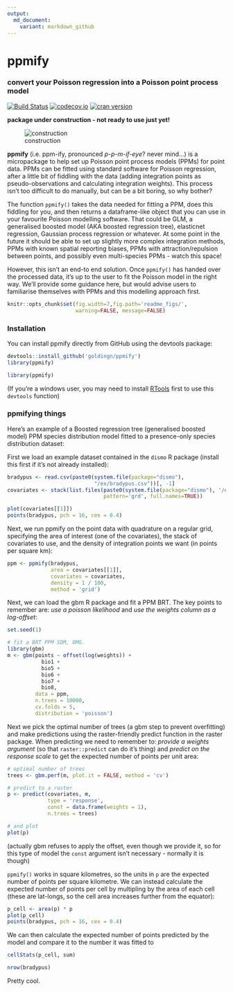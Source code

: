 ```yaml
---
output:
  md_document:
    variant: markdown_github
---
```


# ppmify

### convert your Poisson regression into a Poisson point process model

[![Build Status](https://travis-ci.org/goldingn/ppmify.svg)](https://travis-ci.org/goldingn/ppmify)
[![codecov.io](https://codecov.io/github/goldingn/ppmify/coverage.svg?branch=master)](https://codecov.io/github/goldingn/ppmify)
[![cran version](http://www.r-pkg.org/badges/version/ppmify)](http://cran.rstudio.com/web/packages/ppmify)

**package under construction - not ready to use just yet!**

![construction](https://camo.githubusercontent.com/4a7cf94aedbd23c13cc2d75fdc3b2af5c816c208/687474703a2f2f7374617469632e646967672e636f6d2f7374617469632f696d616765732f6469676765722e676966)

**ppmify** (i.e. ppm-ify, pronounced *p-p-m-if-eye*? never mind...) is a micropackage to help set up Poisson point process models (PPMs) for point data.
PPMs can be fitted using standard software for Poisson regression, after a little bit of fiddling with the data (adding integration points as pseudo-observations and calculating integration weights).
This process isn't too difficult to do manually, but can be a bit boring, so why bother?

The function `ppmify()` takes the data needed for fitting a PPM, does this fiddling for you, and then returns a dataframe-like object that you can use in your favourite Poisson modelling software.
That could be GLM, a generalised boosted model (AKA boosted regression tree), elasticnet regression, Gaussian process regression or whatever.
At some point in the future it should be able to set up slightly more complex integration methods, PPMs with known spatial reporting biases, PPMs with attraction/repulsion between points, and possibly even multi-species PPMs - watch this space!

However, this isn't an end-to end solution.
Once `ppmify()` has handed over the processed data, it's up to the user to fit the Poisson model in the right way.
We'll provide some guidance here, but would advise users to familiarise themselves with PPMs and this modelling approach first.

```r
knitr::opts_chunk$set(fig.width=7,fig.path='readme_figs/',
                      warning=FALSE, message=FALSE)
```

### Installation

You can install ppmify directly from GitHub using the devtools package:
  
```r
devtools::install_github('goldingn/ppmify')
library(ppmify)
```
```r
library(ppmify)
```

(If you're a windows user, you may need to install [RTools](https://cran.r-project.org/bin/windows/Rtools/) first to use this `devtools` function)

### ppmifying things

Here's an example of a Boosted regression tree (generalised boosted model) PPM species distribution model fitted to a presence-only species distribution dataset:

First we load an example dataset contained in the `dismo` R package (install this first if it's not already installed):
```r
bradypus <- read.csv(paste0(system.file(package="dismo"),
                            "/ex/bradypus.csv"))[, -1]
covariates <- stack(list.files(paste0(system.file(package="dismo"), '/ex'),
                               pattern='grd', full.names=TRUE))

plot(covariates[[1]])
points(bradypus, pch = 16, cex = 0.4)
```

Next, we run ppmify on the point data with quadrature on a regular grid, specifying the area of interest (one of the covariates), the stack of covariates to use, and the density of integration points we want (in points per square km):

```r
ppm <- ppmify(bradypus,
              area = covariates[[1]],
              covariates = covariates,
              density = 1 / 100,
              method = 'grid')
```

Next, we can load the gbm R package and fit a PPM BRT.
The key points to remember are: *use a poisson likelihood* and *use the weights column as a log-offset*:

```r
set.seed(1)
```

```r
# fit a BRT PPM SDM, OMG.
library(gbm)
m <- gbm(points ~ offset(log(weights)) +
           bio1 +
           bio5 +
           bio6 +
           bio7 +
           bio8,
         data = ppm,
         n.trees = 10000,
         cv.folds = 5,
         distribution = 'poisson')
```

Next we pick the optimal number of trees (a gbm step to prevent overfitting) and make predictions using the raster-friendly predict function in the raster package.
When predicting we need to remember to: *provide a weights argument* (so that `raster::predict` can do it's thing) and *predict on the response scale* to get the expected number of points per unit area:

```r
# optimal number of trees
trees <- gbm.perf(m, plot.it = FALSE, method = 'cv')

# predict to a raster
p <- predict(covariates, m,
             type = 'response',
             const = data.frame(weights = 1),
             n.trees = trees)

# and plot
plot(p)
```

(actually gbm refuses to apply the offset, even though we provide it, so for this type of model the `const` argument isn't necessary - normally it is though)

`ppmify()` works in square kilometres, so the units in `p` are the expected number of points per square kilometre.
We can instead calculate the expected number of points per cell by multipling by the area of each cell (these are lat-longs, so the cell area increases further from the equator):

```r
p_cell <- area(p) * p
plot(p_cell)
points(bradypus, pch = 16, cex = 0.4)
```

We can then calculate the expected number of points predicted by the model and compare it to the number it was fitted to

```r
cellStats(p_cell, sum)
```

```r
nrow(bradypus)
```

Pretty cool.

